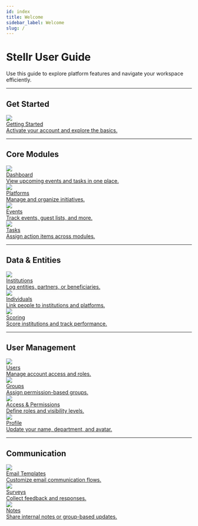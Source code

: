 ```yaml
---
id: index
title: Welcome
sidebar_label: Welcome
slug: /
---
```


# Stellr User Guide

Use this guide to explore platform features and navigate your workspace efficiently.

---

## Get Started

<div class="cards-grid">

  <a href="/getting-started" class="card">
    <img src="/icons/start-light.svg" class="card-icon" />
    <div>
      <div class="h4">Getting Started</div>
      <div class="body-small">Activate your account and explore the basics.</div>
    </div>
  </a>

</div>

---

## Core Modules

<div class="cards-grid">

  <a href="/dashboard" class="card">
    <img src="/icons/grid-light.svg" class="card-icon" />
    <div>
      <div class="h4">Dashboard</div>
      <div class="body-small">View upcoming events and tasks in one place.</div>
    </div>
  </a>

  <a href="/platforms" class="card">
    <img src="/icons/platforms-light.svg" class="card-icon" />
    <div>
      <div class="h4">Platforms</div>
      <div class="body-small">Manage and organize initiatives.</div>
    </div>
  </a>

  <a href="/events" class="card">
    <img src="/icons/events-light.svg" class="card-icon" />
    <div>
      <div class="h4">Events</div>
      <div class="body-small">Track events, guest lists, and more.</div>
    </div>
  </a>

  <a href="/tasks" class="card">
    <img src="/icons/tasks-light.svg" class="card-icon" />
    <div>
      <div class="h4">Tasks</div>
      <div class="body-small">Assign action items across modules.</div>
    </div>
  </a>

</div>

---

## Data & Entities

<div class="cards-grid">

  <a href="/institutions" class="card">
    <img src="/icons/institutions-light.svg" class="card-icon" />
    <div>
      <div class="h4">Institutions</div>
      <div class="body-small">Log entities, partners, or beneficiaries.</div>
    </div>
  </a>

  <a href="/individuals" class="card">
    <img src="/icons/individuals-light.svg" class="card-icon" />
    <div>
      <div class="h4">Individuals</div>
      <div class="body-small">Link people to institutions and platforms.</div>
    </div>
  </a>

  <a href="/scoring" class="card">
    <img src="/icons/scoring-light.svg" class="card-icon" />
    <div>
      <div class="h4">Scoring</div>
      <div class="body-small">Score institutions and track performance.</div>
    </div>
  </a>

</div>

---

## User Management

<div class="cards-grid">

  <a href="/users" class="card">
    <img src="/icons/users-light.svg" class="card-icon" />
    <div>
      <div class="h4">Users</div>
      <div class="body-small">Manage account access and roles.</div>
    </div>
  </a>

  <a href="/groups" class="card">
    <img src="/icons/groups-light.svg" class="card-icon" />
    <div>
      <div class="h4">Groups</div>
      <div class="body-small">Assign permission-based groups.</div>
    </div>
  </a>

  <a href="/access-permissions" class="card">
    <img src="/icons/security-light.svg" class="card-icon" />
    <div>
      <div class="h4">Access & Permissions</div>
      <div class="body-small">Define roles and visibility levels.</div>
    </div>
  </a>

  <a href="/profile" class="card">
    <img src="/icons/profile-light.svg" class="card-icon" />
    <div>
      <div class="h4">Profile</div>
      <div class="body-small">Update your name, department, and avatar.</div>
    </div>
  </a>

</div>

---

## Communication

<div class="cards-grid">

  <a href="/email-templates" class="card">
    <img src="/icons/email-light.svg" class="card-icon" />
    <div>
      <div class="h4">Email Templates</div>
      <div class="body-small">Customize email communication flows.</div>
    </div>
  </a>

  <a href="/surveys" class="card">
    <img src="/icons/survey-light.svg" class="card-icon" />
    <div>
      <div class="h4">Surveys</div>
      <div class="body-small">Collect feedback and responses.</div>
    </div>
  </a>

  <a href="/notes" class="card">
    <img src="/icons/notes-light.svg" class="card-icon" />
    <div>
      <div class="h4">Notes</div>
      <div class="body-small">Share internal notes or group-based updates.</div>
    </div>
  </a>

</div>